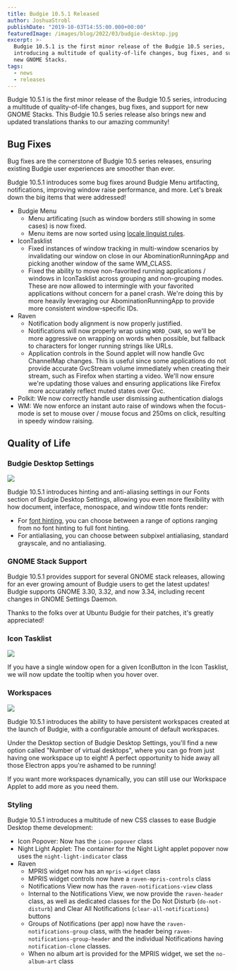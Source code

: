 ```yaml
---
title: Budgie 10.5.1 Released
author: JoshuaStrobl
publishDate: "2019-10-03T14:55:00.000+00:00"
featuredImage: /images/blog/2022/03/budgie-desktop.jpg
excerpt: >-
  Budgie 10.5.1 is the first minor release of the Budgie 10.5 series,
  introducing a multitude of quality-of-life changes, bug fixes, and support for
  new GNOME Stacks.
tags:
  - news
  - releases
---
```


Budgie 10.5.1 is the first minor release of the Budgie 10.5 series, introducing a multitude of quality-of-life changes, bug fixes, and support for new GNOME Stacks. This Budgie 10.5 series release also brings new and updated translations thanks to our amazing community!

## Bug Fixes

Bug fixes are the cornerstone of Budgie 10.5 series releases, ensuring existing Budgie user experiences are smoother than ever.

Budgie 10.5.1 introduces some bug fixes around Budgie Menu artifacting, notifications, improving window raise performance, and more. Let's break down the big items that were addressed!

- Budgie Menu
  - Menu artificating (such as window borders still showing in some cases) is now fixed.
  - Menu items are now sorted using [locale linguist rules](https://github.com/solus-project/budgie-desktop/issues/1546?ref=buddiesofbudgie.org).
- IconTasklist
  - Fixed instances of window tracking in multi-window scenarios by invalidating our window on close in our AbominationRunningApp and picking another window of the same WM_CLASS.
  - Fixed the ability to move non-favorited running applications / windows in IconTasklist across grouping and non-grouping modes. These are now allowed to intermingle with your favorited applications without concern for a panel crash. We're doing this by more heavily leveraging our AbominationRunningApp to provide more consistent window-specific IDs.
- Raven
  - Notification body alignment is now properly justified.
  - Notifications will now properly wrap using `WORD_CHAR`, so we'll be more aggressive on wrapping on words when possible, but fallback to characters for longer running strings like URLs.
  - Application controls in the Sound applet will now handle Gvc ChannelMap changes. This is useful since some applications do not provide accurate GvcStream volume immediately when creating their stream, such as Firefox when starting a video. We'll now ensure we're updating those values and ensuring applications like Firefox more accurately reflect muted states over Gvc.
- Polkit: We now correctly handle user dismissing authentication dialogs
- WM: We now enforce an instant auto raise of windows when the focus-mode is set to mouse over / mouse focus and 250ms on click, resulting in speedy window raising.

## Quality of Life

### Budgie Desktop Settings

![](/images/blog/2022/03/budgie-desktop-settings-fonts.jpg)

Budgie 10.5.1 introduces hinting and anti-aliasing settings in our Fonts section of Budgie Desktop Settings, allowing you even more flexibility with how document, interface, monospace, and window title fonts render:

- For [font hinting](https://en.wikipedia.org/wiki/Font_hinting?ref=buddiesofbudgie.org), you can choose between a range of options ranging from no font hinting to full font hinting.
- For antialiasing, you can choose between subpixel antialiasing, standard grayscale, and no antialiasing.

### GNOME Stack Support

Budgie 10.5.1 provides support for several GNOME stack releases, allowing for an ever growing amount of Budgie users to get the latest updates! Budgie supports GNOME 3.30, 3.32, and now 3.34, including recent changes in GNOME Settings Daemon.

Thanks to the folks over at Ubuntu Budgie for their patches, it's greatly appreciated!

### Icon Tasklist

![](/images/blog/2022/03/budgie-desktop-icon-tasklist-hover.jpg)

If you have a single window open for a given IconButton in the Icon Tasklist, we will now update the tooltip when you hover over.

### Workspaces

![](/images/blog/2022/03/budgie-desktop-settings-desktop.jpg)

Budgie 10.5.1 introduces the ability to have persistent workspaces created at the launch of Budgie, with a configurable amount of default workspaces.

Under the Desktop section of Budgie Desktop Settings, you'll find a new option called "Number of virtual desktops", where you can go from just having one workspace up to eight! A perfect opportunity to hide away all those Electron apps you're ashamed to be running!

If you want more workspaces dynamically, you can still use our Workspace Applet to add more as you need them.

### Styling

Budgie 10.5.1 introduces a multitude of new CSS classes to ease Budgie Desktop theme development:

- Icon Popover: Now has the `icon-popover` class
- Night Light Applet: The container for the Night Light applet popover now uses the `night-light-indicator` class
- Raven
  - MPRIS widget now has an `mpris-widget` class
  - MPRIS widget controls now have a `raven-mpris-controls` class
  - Notifications View now has the `raven-notifications-view` class
  - Internal to the Notifications View, we now provide the `raven-header` class, as well as dedicated classes for the Do Not Disturb (`do-not-disturb`) and Clear All Notifications (`clear-all-notifications`) buttons
  - Groups of Notifications (per app) now have the `raven-notifications-group` class, with the header being `raven-notifications-group-header` and the individual Notifications having `notification-clone` classes.
  - When no album art is provided for the MPRIS widget, we set the `no-album-art` class

<OCCallout />
